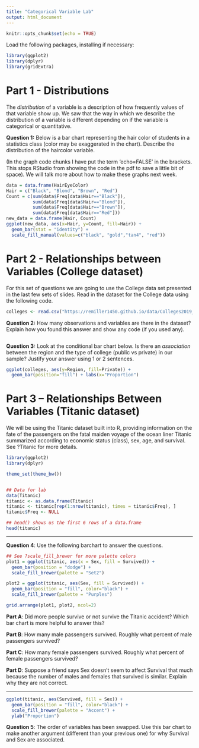 ---
title: "Categorical Variable Lab"
output: html_document
---

```{r setup, include=FALSE}
knitr::opts_chunk$set(echo = TRUE)
```

Load the following packages, installing if necessary:

```{r, warning=F, message=F}
library(ggplot2)
library(dplyr)
library(gridExtra)
```


# Part 1 - Distributions

The *distribution* of a variable is a description of how frequently values of that variable show up. We saw that the way in which we describe the distribution of a variable is different depending on if the variable is categorical or quantitative. 

**Question 1:** Below is a bar chart representing the hair color of students in a statistics class (color may be exaggerated in the chart). Describe the distribution of the haircolor variable. 

(In the graph code chunks I have put the term 'echo=FALSE' in the brackets. This stops RStudio from showing the code in the pdf to save a little bit of space). We will talk more about how to make these graphs next week.

```{r, echo=F, fig.height=3}
data = data.frame(HairEyeColor)
Hair = c("Black", "Blond", "Brown", "Red")
Count = c(sum(data$Freq[data$Hair=="Black"]),
          sum(data$Freq[data$Hair=="Blond"]),
          sum(data$Freq[data$Hair=="Brown"]),
          sum(data$Freq[data$Hair=="Red"]))
new_data = data.frame(Hair, Count)
ggplot(new_data, aes(x=Hair, y=Count, fill=Hair)) +
  geom_bar(stat = "identity") +
  scale_fill_manual(values=c("black", "gold","tan4", "red"))
```

# Part 2 - Relationships between Variables (College dataset)

For this set of questions we are going to use the College data set presented in the last few sets of slides. Read in the dataset for the College data using the following code.

```{r}
colleges <- read.csv("https://remiller1450.github.io/data/Colleges2019_Complete.csv")
```

**Question 2:** How many observations and variables are there in the dataset? Explain how you found this answer and show any code (if you used any). 

```{r}
```


**Question 3:** Look at the conditional bar chart below. Is there an *association* between the region and the type of college (public vs private) in our sample? Justify your answer using 1 or 2 sentences.

```{r, echo=FALSE}
ggplot(colleges, aes(y=Region, fill=Private)) +
  geom_bar(position="fill") + labs(x="Proportion")
```

# Part 3 -- Relationships Between Variables (Titanic dataset)

We will be using the Titanic dataset built into R, providing information on the fate of the passengers on the fatal maiden voyage of the ocean liner Titanic summarized according to economic status (class), sex, age, and survival. See ?Titanic for more details.

```{r, echo=F}
library(ggplot2)
library(dplyr)

theme_set(theme_bw())


## Data for lab
data(Titanic)
titanic <- as.data.frame(Titanic)
titanic <- titanic[rep(1:nrow(titanic), times = titanic$Freq), ]
titanic$Freq <- NULL
```

```{r}
## head() shows us the first 6 rows of a data.frame
head(titanic)
```

---

**Question 4**: Use the following barchart to answer the questions.

```{r, echo=F, , fig.height=3}
## See ?scale_fill_brewer for more palette colors
plot1 = ggplot(titanic, aes(x = Sex, fill = Survived)) + 
  geom_bar(position = "dodge") + 
  scale_fill_brewer(palette = "Set2")

plot2 = ggplot(titanic, aes(Sex, fill = Survived)) +
  geom_bar(position = "fill", color="black") + 
  scale_fill_brewer(palette = "Purples")

grid.arrange(plot1, plot2, ncol=2)
```

**Part A**: Did more people survive or not survive the Titanic accident? Which bar chart is more helpful to answer this?

**Part B**: How many male passengers survived. Roughly what percent of male passengers survived?

**Part C**: How many female passengers survived. Roughly what percent of female passengers survived?

**Part D**: Suppose a friend says Sex doesn't seem to affect Survival that much because the number of males and females that survived is similar. Explain why they are not correct.

---

```{r, fig.align='center', fig.height=3, echo=F}
ggplot(titanic, aes(Survived, fill = Sex)) +
  geom_bar(position = "fill", color="black") + 
  scale_fill_brewer(palette = "Accent") + 
  ylab("Proportion")
```

**Question 5**: The order of variables has been swapped. Use this bar chart to make another argument (different than your previous one) for why Survival and Sex are associated. 